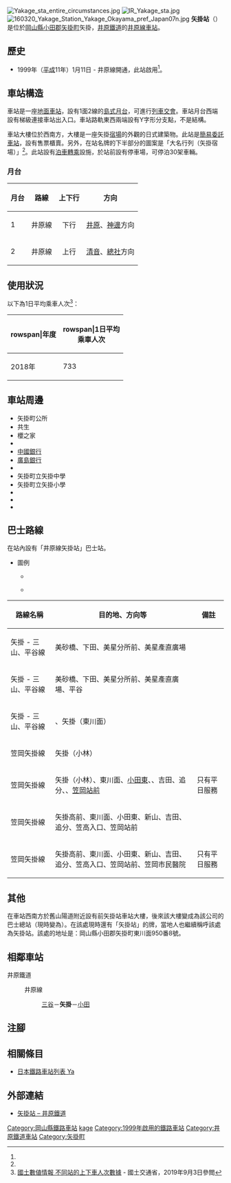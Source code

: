 {{NoteTA
|T=zh-hans:矢掛站;zh-hk:矢掛站;zh-tw:矢掛車站;
|1=zh-hans:矢掛站;zh-hk:矢掛站;zh-tw:矢掛車站;
}}
{{Infobox station
|公司色 = yellowgreen
|站名 = 矢掛
|圖片 = 160320 Yakage Station Yakage Okayama pref Japan01n.jpg
|圖片說明 = 車站外觀
|日文原名 = 矢掛
|平假名 = やかげ
|羅馬拼音 = Yakage
|副站名 = 
|電報略號 = オタ
|所在地 = {{JPN}}[[岡山縣|岡山縣]][[小田郡|小田郡]][[矢掛町|矢掛町]]矢掛
|座標 = {{coord|34|37|45.32|N|133|35|23.60|E|type:railwaystation_region:JP-24|display=inline,title}}
|車站構造 = [[高架車站|高架車站]]<ref name="RJ390" />
|月台配置 = 1面2線
|啟用年月日 = 1999年（[[平成|平成]]11年）1月11日<ref name="RJ390">{{Cite journal|title = 井原鉄道の旅立ち |journal = {{Translink|ja|鉄道ジャーナル|鐵道畫刊}} |date = 1999-4 |volume = 33 |issue = 4 |pages = 70-74 |publisher = {{Translink|ja|鉄道ジャーナル社|鐵道畫刊社}} }}</ref>
|廢站年月日 = 
|乘客人數 =
|上下車人次 = 733
|統計年度 = 2018
|轉車 = 
|全寬備註 = [[簡易委託車站|簡易委託車站]]
|adjacent = {{Adjacent stations|system=井原鐵道|line=井原線|left=三谷|right=小田|note-left=3.1km|note-mid=距離[[總社站|總社]]18.2km|note-right=5.2km}}
}}
[[File:Yakage_sta_entire_circumstances.jpg|thumb]]
[[File:IR_Yakage_sta.jpg|thumb]]
[[File:160320_Yakage_Station_Yakage_Okayama_pref_Japan07n.jpg|thumb]]
'''矢掛站'''（{{jpn|j=矢掛駅|hg=やかげえき|rm=Yakage eki|f=y}}）是位於[[岡山縣|岡山縣]][[小田郡|小田郡]][[矢掛町|矢掛町]]矢掛，[[井原鐵道|井原鐵道]]的[[井原線|井原線]][[鐵路車站|車站]]。
== 歷史 ==
* 1999年（[[平成|平成]]11年）1月11日 - 井原線開通，此站啟用<ref name="RJ390"/>。
== 車站構造 ==
車站是一座[[地面車站|地面車站]]，設有1面2線的[[島式月台|島式月台]]，可進行[[列車交會|列車交會]]。車站月台西端設有梯級連接車站出入口。車站路軌東西兩端設有Y字形分支點，不是{{Translink|ja|一線スルー|一線通過}}結構。

車站大樓位於西南方，大樓是一座矢掛[[宿場|宿場]]的外觀的日式建築物。此站是[[簡易委託車站|簡易委託車站]]，設有售票櫃賣。另外，在站名牌的下半部分的圖案是「大名行列（矢掛宿場）」<ref name="RJ390"/>。此站設有[[泊車轉乘|泊車轉乘]]設施，於站前設有停車場，可停泊30架車輛。

=== 月台 ===
{| rules="rows" class="wikitable"
!月台!!路線!!上下行!!方向
|-
! 1
| {{color|yellowgreen|■}}井原線
| style="text-align:center" | 下行
| [[井原站|井原]]、[[神邊站|神邊]]方向
|-
! 2
| {{color|yellowgreen|■}}井原線
| style="text-align:center" | 上行
| [[清音站|清音]]、[[總社站|總社]]方向
|}

== 使用狀況 ==
以下為1日平均乘車人次<ref name="statistics">[https://opendata-web.site/station 國土數値情報 不同站的上下車人次數據] {{Wayback|url=https://opendata-web.site/station |date=20201211043107 }} - 國土交通省，2019年9月3日參閲</ref>：
{| class="wikitable" style="text-align:right;"
|-
!rowspan|年度
!rowspan|1日平均<br>乘車人次
|-
|2018年
|733
|} 

== 車站周邊 ==
* 矢掛町公所
* 共生
* 櫻之家
* {{Translink|ja|矢掛郵便局|矢掛郵局}}
* [[中國銀行_(日本)|中國銀行]]
* [[廣島銀行|廣島銀行]]
* {{Translink|ja|岡山県立矢掛高等学校|岡山縣立矢掛高等學校}}
* 矢掛町立矢掛中學
* 矢掛町立矢掛小學
* {{Translink|ja|国道486号|國道486號}}
* {{Translink|ja|岡山県道35号倉敷成羽線|岡山縣道35號倉敷成羽線}}
* {{Translink|ja|岡山県道64号矢掛寄島線|岡山縣道64號矢掛寄島線}}

== 巴士路線 ==
在站內設有「井原線矢掛站」巴士站。

* 圖例
** {{color|orange|■}} {{Translink|ja|北振バス|北振巴士}}
** {{color|skyblue|■}} {{Translink|ja|井笠バスカンパニー|井笠巴士公司}}

{| border="1" cellspacing="0" cellpadding="2" frame="hsides" rules="rows" style="font-size: 88%; margin-top:.4em; text-align:left" class="wikitable"
|-
!路線名稱
!目的地、方向等
!備註
|-
| {{color|orange|■}}矢掛 - 三山、平谷線
|美砂橋、下田、美星分所前、美星產直廣場
| 
|-
| {{color|orange|■}}矢掛 - 三山、平谷線
|美砂橋、下田、美星分所前、美星產直廣場、平谷
| 
|-
| {{color|orange|■}}矢掛 - 三山、平谷線
| {{Translink|ja|岡山県立矢掛高等学校|岡山縣立矢掛高等學校|矢掛高前}}、矢掛（東川面）
| 
|-
| {{color|skyblue|■}}笠岡矢掛線
|矢掛（小林）
| 
|-
| {{color|skyblue|■}}笠岡矢掛線
|矢掛（小林）、東川面、[[小田站_(岡山縣)|小田東]]、{{Translink|ja|井笠鉄道記念館|井笠鐵道紀念館|新山}}、吉田、追分、{{Translink|ja|岡山県立笠岡高等学校|岡山縣立笠岡高等學校|笠高入口}}、[[笠岡站|笠岡站前]]
|只有平日服務
|-
| {{color|skyblue|■}}笠岡矢掛線
|矢掛高前、東川面、小田東、新山、吉田、追分、笠高入口、笠岡站前
| 
|-
| {{color|skyblue|■}}笠岡矢掛線
|矢掛高前、東川面、小田東、新山、吉田、追分、笠高入口、笠岡站前、笠岡市民醫院
|只有平日服務
|}

== 其他 ==
在車站西南方於舊山陽道附近設有前{{Translink|ja|井笠鉄道矢掛線|矢掛線|井笠鐵道}}矢掛站車站大樓，後來該大樓變成為該公司的巴士總站（現時變為{{Translink|ja|北振バス|北振巴士}}）。在該處現時還有「矢掛站」的牌，當地人也繼續稱呼該處為矢掛站。該處的地址是：岡山縣小田郡矢掛町東川面950番8號。

== 相鄰車站 ==
; 井原鐵道
: {{color|yellowgreen|■}}井原線
:: [[三谷站_(岡山縣)|三谷]]－'''矢掛'''－[[小田站_(岡山縣)|小田]]
== 注腳 ==
{{Reflist}}
== 相關條目 ==
{{Commonscat|Yakage Station}}
* [[日本鐵路車站列表_Ya|日本鐵路車站列表 Ya]]
== 外部連結 ==
* [https://www.ibara-railway.co.jp/train/station/yakage/ 矢掛站 – 井原鐵道] {{Wayback|url=https://www.ibara-railway.co.jp/train/station/yakage/ |date=20201129171747 }}{{ja icon}}
{{井原線}}
{{DEFAULTSORT:Yakage}}
[[Category:岡山縣鐵路車站|Category:岡山縣鐵路車站]]
[[Category:日本鐵路車站_Ya|kage]]
[[Category:1999年啟用的鐵路車站|Category:1999年啟用的鐵路車站]]
[[Category:井原鐵道車站|Category:井原鐵道車站]]
[[Category:矢掛町|Category:矢掛町]]